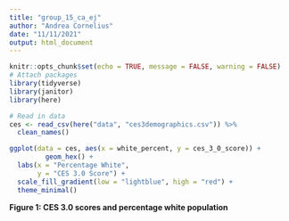 ```yaml
---
title: "group_15_ca_ej"
author: "Andrea Cornelius"
date: "11/11/2021"
output: html_document
---
```


```r
knitr::opts_chunk$set(echo = TRUE, message = FALSE, warning = FALSE)
# Attach packages
library(tidyverse)
library(janitor)
library(here)
```

```r
# Read in data
ces <- read_csv(here("data", "ces3demographics.csv")) %>%
  clean_names()
```

```r
ggplot(data = ces, aes(x = white_percent, y = ces_3_0_score)) +
         geom_hex() +
  labs(x = "Percentage White",
       y = "CES 3.0 Score") +
  scale_fill_gradient(low = "lightblue", high = "red") +
  theme_minimal()
```

**Figure 1: CES 3.0 scores and percentage white population**
